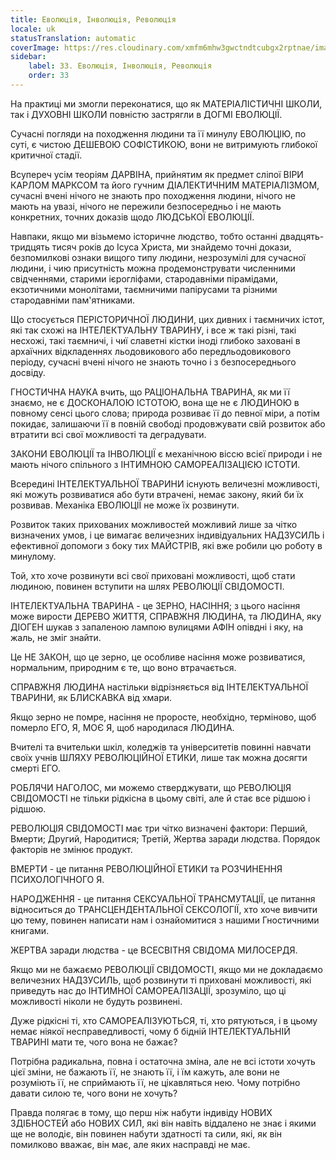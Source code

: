```yaml
---
title: Еволюція, Інволюція, Революція
locale: uk
statusTranslation: automatic
coverImage: https://res.cloudinary.com/xmfm6mhw3gwctndtcubgx2rptnae/image/upload/v1740337243/small_cover_educacion_fundamental_a051170f1c.webp
sidebar:
    label: 33. Еволюція, Інволюція, Революція
    order: 33
---
```

На практиці ми змогли переконатися, що як МАТЕРІАЛІСТИЧНІ ШКОЛИ, так і ДУХОВНІ ШКОЛИ повністю застрягли в ДОГМІ ЕВОЛЮЦІЇ.

Сучасні погляди на походження людини та її минулу ЕВОЛЮЦІЮ, по суті, є чистою ДЕШЕВОЮ СОФІСТИКОЮ, вони не витримують глибокої критичної стадії.

Всупереч усім теоріям ДАРВІНА, прийнятим як предмет сліпої ВІРИ КАРЛОМ МАРКСОМ та його гучним ДІАЛЕКТИЧНИМ МАТЕРІАЛІЗМОМ, сучасні вчені нічого не знають про походження людини, нічого не мають на увазі, нічого не пережили безпосередньо і не мають конкретних, точних доказів щодо ЛЮДСЬКОЇ ЕВОЛЮЦІЇ.

Навпаки, якщо ми візьмемо історичне людство, тобто останні двадцять-тридцять тисяч років до Ісуса Христа, ми знайдемо точні докази, безпомилкові ознаки вищого типу людини, незрозумілі для сучасної людини, і чию присутність можна продемонструвати численними свідченнями, старими ієрогліфами, стародавніми пірамідами, екзотичними монолітами, таємничими папірусами та різними стародавніми пам'ятниками.

Що стосується ПЕРІСТОРИЧНОЇ ЛЮДИНИ, цих дивних і таємничих істот, які так схожі на ІНТЕЛЕКТУАЛЬНУ ТВАРИНУ, і все ж такі різні, такі несхожі, такі таємничі, і чиї славетні кістки іноді глибоко заховані в архаїчних відкладеннях льодовикового або передльодовикового періоду, сучасні вчені нічого не знають точно і з безпосереднього досвіду.

ГНОСТИЧНА НАУКА вчить, що РАЦІОНАЛЬНА ТВАРИНА, як ми її знаємо, не є ДОСКОНАЛОЮ ІСТОТОЮ, вона ще не є ЛЮДИНОЮ в повному сенсі цього слова; природа розвиває її до певної міри, а потім покидає, залишаючи її в повній свободі продовжувати свій розвиток або втратити всі свої можливості та деградувати.

ЗАКОНИ ЕВОЛЮЦІЇ та ІНВОЛЮЦІЇ є механічною віссю всієї природи і не мають нічого спільного з ІНТИМНОЮ САМОРЕАЛІЗАЦІЄЮ ІСТОТИ.

Всередині ІНТЕЛЕКТУАЛЬНОЇ ТВАРИНИ існують величезні можливості, які можуть розвиватися або бути втрачені, немає закону, який би їх розвивав. Механіка ЕВОЛЮЦІЇ не може їх розвинути.

Розвиток таких прихованих можливостей можливий лише за чітко визначених умов, і це вимагає величезних індивідуальних НАДЗУСИЛЬ і ефективної допомоги з боку тих МАЙСТРІВ, які вже робили цю роботу в минулому.

Той, хто хоче розвинути всі свої приховані можливості, щоб стати людиною, повинен вступити на шлях РЕВОЛЮЦІЇ СВІДОМОСТІ.

ІНТЕЛЕКТУАЛЬНА ТВАРИНА - це ЗЕРНО, НАСІННЯ; з цього насіння може вирости ДЕРЕВО ЖИТТЯ, СПРАВЖНЯ ЛЮДИНА, та ЛЮДИНА, яку ДІОГЕН шукав з запаленою лампою вулицями АФІН опівдні і яку, на жаль, не зміг знайти.

Це НЕ ЗАКОН, що це зерно, це особливе насіння може розвиватися, нормальним, природним є те, що воно втрачається.

СПРАВЖНЯ ЛЮДИНА настільки відрізняється від ІНТЕЛЕКТУАЛЬНОЇ ТВАРИНИ, як БЛИСКАВКА від хмари.

Якщо зерно не помре, насіння не проросте, необхідно, терміново, щоб померло ЕГО, Я, МОЄ Я, щоб народилася ЛЮДИНА.

Вчителі та вчительки шкіл, коледжів та університетів повинні навчати своїх учнів ШЛЯХУ РЕВОЛЮЦІЙНОЇ ЕТИКИ, лише так можна досягти смерті ЕГО.

РОБЛЯЧИ НАГОЛОС, ми можемо стверджувати, що РЕВОЛЮЦІЯ СВІДОМОСТІ не тільки рідкісна в цьому світі, але й стає все рідшою і рідшою.

РЕВОЛЮЦІЯ СВІДОМОСТІ має три чітко визначені фактори: Перший, Вмерти; Другий, Народитися; Третій, Жертва заради людства. Порядок факторів не змінює продукт.

ВМЕРТИ - це питання РЕВОЛЮЦІЙНОЇ ЕТИКИ та РОЗЧИНЕННЯ ПСИХОЛОГІЧНОГО Я.

НАРОДЖЕННЯ - це питання СЕКСУАЛЬНОЇ ТРАНСМУТАЦІЇ, це питання відноситься до ТРАНСЦЕНДЕНТАЛЬНОЇ СЕКСОЛОГІЇ, хто хоче вивчити цю тему, повинен написати нам і ознайомитися з нашими Гностичними книгами.

ЖЕРТВА заради людства - це ВСЕСВІТНЯ СВІДОМА МИЛОСЕРДЯ.

Якщо ми не бажаємо РЕВОЛЮЦІЇ СВІДОМОСТІ, якщо ми не докладаємо величезних НАДЗУСИЛЬ, щоб розвинути ті приховані можливості, які приведуть нас до ІНТИМНОЇ САМОРЕАЛІЗАЦІЇ, зрозуміло, що ці можливості ніколи не будуть розвинені.

Дуже рідкісні ті, хто САМОРЕАЛІЗУЮТЬСЯ, ті, хто рятуються, і в цьому немає ніякої несправедливості, чому б бідній ІНТЕЛЕКТУАЛЬНІЙ ТВАРИНІ мати те, чого вона не бажає?

Потрібна радикальна, повна і остаточна зміна, але не всі істоти хочуть цієї зміни, не бажають її, не знають її, і їм кажуть, але вони не розуміють її, не сприймають її, не цікавляться нею. Чому потрібно давати силою те, чого вони не хочуть?

Правда полягає в тому, що перш ніж набути індивіду НОВИХ ЗДІБНОСТЕЙ або НОВИХ СИЛ, які він навіть віддалено не знає і якими ще не володіє, він повинен набути здатності та сили, які, як він помилково вважає, він має, але яких насправді не має.

